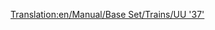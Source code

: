 [[Translation:en/Manual/Base Set/Trains/UU '37']]
{{de/Übersetzung|de/Manual/Base Set/Trains/UU '37'|99}}
{{de/Manual/Base Set/Trains/Züge|Image=[[File:en/Manual/Base Set/Trains/Uu37.png]]
|Name=UU "37"
|Kosten=£19,921 ($39.842)
|Geschwindigkeit=144 km/h (90 mph)
|Gewicht=101 t
|Leistung= 1.774 PS (1.305 kW)
|Betriebskosten=£1,828 ($3.656)
|Entwurf=1959
|Betriebsdauer=20
|Platz=k.A.
|Description=
|Reales-Leben=Das ist eine umbenannte Version der [https://www.wikipedia.org/wiki/British Rail Class 37 British Rail Class 37] (englisch).
}}